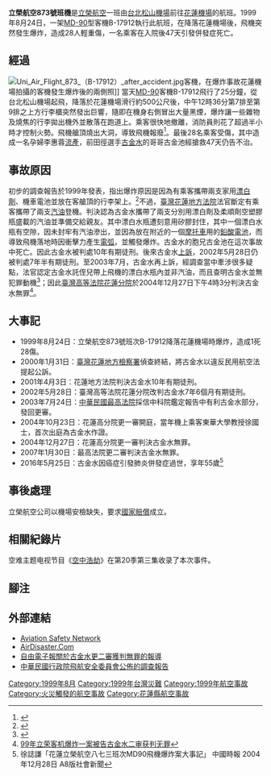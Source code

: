 {{Refimprove|time=2019-12-10T16:18:47+00:00}}
{{Infobox Airliner accident
|name=立榮航空873號班機爆炸事件
|Crash image=File:Uni Air B-17912 1997.jpg
|Image caption=B-17912，發生爆炸事故的[[MD-90|MD-90]]客機
|Date=1999年8月24日
|Type=降落時發生爆炸著火
|Site= [[台灣|台灣]][[花蓮機場|花蓮機場]]
|Fatalities=2（包含一名胎兒）
|Injuries=27
|Aircraft Type=[[麥道MD-90|麥道MD-90]]
|Operator=[[立榮航空|立榮航空]]
|Origin= [[台灣|台灣]][[台北松山機場|台北松山機場]]
|Last stopover=
|Destination= [[台灣|台灣]][[花蓮機場|花蓮機場]]
|Tail Number=B-17912
|Passengers=90
|Crew=6
|Survivors=95
}}
'''立榮航空873號班機'''是[[立榮航空|立榮航空]]一班由[[台北|台北]][[臺北松山機場|松山機場]]前往[[花蓮機場|花蓮機場]]的航班。1999年8月24日，一架[[MD-90|MD-90]]型客機B-17912執行此航班，在降落花蓮機場後，飛機突然發生爆炸，造成28人輕重傷，一名乘客在入院後47天引發併發症死亡。

== 經過 ==
[[File:Uni_Air_Flight_873_（B-17912）_after_accident.jpg|thumb]]客機，在爆炸事故花蓮機場拍攝的客機發生爆炸後的兩側照]]
當天[[MD-90|MD-90]]客機B-17912飛行了25分鐘，從台北松山機場起飛，降落於花蓮機場滑行約500公尺後，中午12時36分第7排至第9排之上方行李櫃突然發出巨響，隨即在機身右側冒出大量黑煙，爆炸讓一些雜物及燒焦的行李拋出機外並散落在跑道上。乘客很快地撤離，消防員則花了超過半小時才控制火勢。飛機艙頂燒出大洞，導致飛機報廢<ref>{{cite news|title=综述：台湾闹“机瘟” 天灾还是人祸|url=http://news.sina.com.cn/china/1999-9-2/10904.html|publisher=中国青年报|date=1999-09-02|accessdate=2013-10-05}}</ref>。最後28名乘客受傷，其中造成一名孕婦李惠蓉[[流產|流產]]，前田徑選手[[古金水|古金水]]的哥哥古金池經搶救47天仍告不治。

== 事故原因 ==
初步的調查報告於1999年發表，指出爆炸原因是因為有乘客攜帶兩支家用[[漂白劑|漂白劑]]、機車電池並放在客艙頂的行李架上。<ref name="Final Report">{{Cite web|url=https://www.ttsb.gov.tw/media/3375/asc-aar-00-11-001.pdf|title=航空器失事調査報告ASC-AAR-00-11-001，中華民國88年8月24日，立榮航空公司B7 873班機，MD-90-30型機，國籍登記號碼B-17912，於花蓮機場落地滾行時客艙爆炸起火|last=|first=|date=24 August 2000|website=|publisher=Aviation Safety Council|archive-url=|archive-date=}}</ref>不過，[[臺灣花蓮地方法院|臺灣花蓮地方法院]]法官斷定有乘客攜帶了兩支[[汽油|汽油]]登機。判決認為古金水攜帶了兩支分別用漂白劑及柔順劑空塑膠瓶盛載的汽油並準備交給親友。其中漂白水瓶遭刻意用矽膠封住，其中一個漂白水瓶有空隙，因未封牢有汽油滲出，並因為放在附近的一個[[摩托車|摩托車]]用的[[鉛酸電池|鉛酸電池]]，而導致飛機落地時因衝擊力產生[[電弧|電弧]]，並觸發爆炸。古金水的胞兄古金池在這次事故中死亡。因此古金水被判處10年有期徒刑。後來古金水[[上訴|上訴]]，2002年5月28日仍被判處7年半有期徒刑。至2003年7月，古金水再上訴，經調查當中牽涉很多疑點，法官認定古金水託侄兒帶上飛機的漂白水瓶內並非汽油，而且查明古金水並無犯罪動機<ref>{{cite news|author=簡東源|title=立榮航空爆炸案 更一審大逆轉 古金水判無罪|url= |publisher=[[中國時報|中國時報]]|page =A8|date=2004-12-28|accessdate=}}</ref>；因此[[臺灣高等法院花蓮分院|臺灣高等法院花蓮分院]]於2004年12月27日下午4時3分判決古金水無罪<ref>[http://www.chinanews.com.cn/tw/mswx/news/2007/01-31/864709.shtml 99年立荣客机爆炸一案被告古金水二审获判无罪]</ref>。

== 大事記 ==
* 1999年8月24日：立榮航空873號班次B-17912降落花蓮機場時爆炸，造成1死28傷。
* 2000年1月31日：[[臺灣花蓮地方檢察署|臺灣花蓮地方檢察署]]偵查終結，將古金水以違反民用航空法提起公訴。
* 2001年4月3日：花蓮地方法院判決古金水10年有期徒刑。
* 2002年5月28日：臺灣高等法院花蓮分院改判古金水7年6個月有期徒刑。
* 2003年7月24日：[[中華民國最高法院|中華民國最高法院]]採信中科院鑑定報告中有利古金水部分，發回更審。
* 2004年10月23日：花蓮高分院更一審開庭，當年機上乘客東華大學教授徐國士，首次出庭為古金水作證。
* 2004年12月27日：花蓮高分院更一審判決古金水無罪。
* 2007年1月30日：最高法院更二審判決古金水無罪。
* 2016年5月25日：古金水因癌症引發肺炎併發症過世，享年55歲<ref>徐誌謙「花蓮立榮航空八七三班次MD90飛機爆炸案大事記」 中國時報 2004年12月28日 A8版社會新聞</ref>

== 事後處理 ==
立榮航空公司以機場安檢缺失，要求[[國家賠償|國家賠償]]成立。

== 相關紀錄片 ==
空难主题电视节目《[[空中浩劫|空中浩劫]]》在第20季第三集收录了本次事件。

== 腳注 ==
{{reflist}}

== 外部連結 ==
* [http://aviation-safety.net/database/record.php?id=19990824-0 Aviation Safety Network]
* [http://www.airdisaster.com/cgi-bin/view_details.cgi?date=08241999&reg=B-17912&airline=Uni+Airlines AirDisaster.Com]
* [http://www.libertytimes.com.tw/2007/new/jan/31/today-so6.htm 自由電子報關於古金水更二審獲判無罪的報導]
* [https://web.archive.org/web/20160605094905/https://www.asc.gov.tw/upload/acd_att/b17912.pdf 中華民國行政院飛航安全委員會公佈的調查報告]

{{1999年航空事故}}
{{台灣航空事故}}
{{Mayday NavBox}}

[[Category:1999年8月|Category:1999年8月]]
[[Category:1999年台灣災難|Category:1999年台灣災難]]
[[Category:1999年航空事故|Category:1999年航空事故]]
[[Category:火災觸發的航空事故|Category:火災觸發的航空事故]]
[[Category:花蓮縣航空事故|Category:花蓮縣航空事故]]